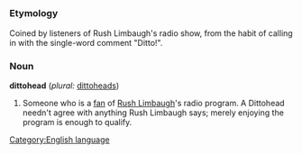 =={{en}}==
[[Category:English language]]
===Etymology===
Coined by listeners of Rush Limbaugh's radio show, from the habit of calling in with the single-word comment "Ditto!".

===Noun===
'''dittohead''' (''plural:'' [[dittoheads]])

#Someone who is a [[fan]] of [[w:Rush Limbaugh|Rush Limbaugh]]'s radio program. A Dittohead needn't agree with anything Rush Limbaugh says; merely enjoying the program is enough to qualify.